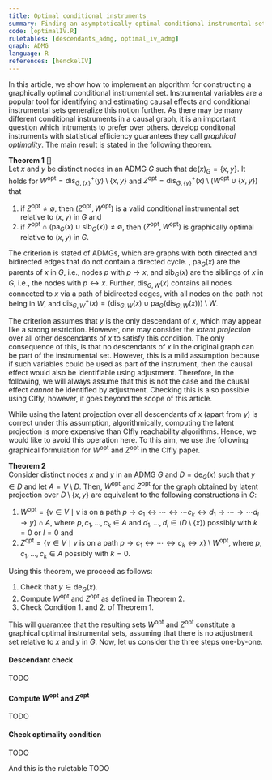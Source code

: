 ```yaml
---
title: Optimal conditional instruments
summary: Finding an asymptotically optimal conditional instrumental set.
code: [optimalIV.R]
ruletables: [descendants_admg, optimal_iv_admg]
graph: ADMG
language: R
references: [henckelIV]
---
```



In this article, we show how to implement an algorithm for constructing a graphically optimal conditional instrumental set. Instrumental variables are a popular tool for identifying and estimating causal effects and conditional instrumental sets generalize this notion further. As there may be many different conditional instruments in a causal graph, it is an important question which intruments to prefer over others. <Reference id="henckelIV" format="author(year)"/> develop conditonal instruments with statistical efficiency guarantees they call *graphical optimality*. The main result is stated in the following theorem. 

**Theorem 1** [<Reference id="henckelIV" format="author(year)"/>]    
Let $x$ and $y$ be distinct nodes in an ADMG $G$ such that $\text{de}(x)_G = \{x, y\}$. It holds for $W^{\text{opt}} = \text{dis}^+_{G, \{x\}}(y) \setminus \{x, y\}$ and $Z^{\text{opt}} = \text{dis}^+_{G, \{y\}}(x) \setminus (W^{\text{opt}} \cup \{x, y\})$ that
1. if $Z^\text{opt} \neq \emptyset$, then $(Z^\text{opt}, W^\text{opt})$ is a valid conditional instrumental set relative to $(x, y)$ in $G$ and
2. if $Z^\text{opt} \cap (\text{pa}_G(x) \cup \text{sib}_G(x)) \neq \emptyset$, then $(Z^\text{opt}, W^\text{opt})$ is graphically optimal relative to $(x, y)$ in $G$. 

The criterion is stated of ADMGs, which are graphs with both directed and bidirected edges that do not contain a directed cycle. , $\text{pa}_G(x)$ are the parents of $x$ in $G$, i.e., nodes $p$ with $p \rightarrow x$, and $\text{sib}_G(x)$ are the siblings of $x$ in $G$, i.e., the nodes with $p \leftrightarrow x$. Further, $\text{dis}_{G, W}(x)$ contains all nodes connected to $x$ via a path of bidirected edges, with all nodes on the path not being in $W$, and $\text{dis}_{G, W}^+(x) = (\text{dis}_{G, W}(x) \cup \text{pa}_G(\text{dis}_{G, W}(x))) \setminus W$. 

The criterion assumes that $y$ is the only descendant of $x$, which may appear like a strong restriction. However, one may consider the *latent projection* over all other descendants of $x$ to satisfy this condition. The only consequence of this, is that no descendants of $x$ in the original graph can be part of the instrumental set. However, this is a mild assumption because if such variables could be used as part of the instrument, then the causal effect would also be identifiable using adjustment. Therefore, in the following, we will always assume that this is not the case and the causal effect *cannot* be identified by adjustment. Checking this is also possible using CIfly, however, it goes beyond the scope of this article. 

While using the latent projection over all descendants of $x$ (apart from $y$) is correct under this assumption, algorithmically, computing the latent projection is more expensive than CIfly reachability algorithms. Hence, we would like to avoid this operation here. To this aim, we use the following graphical formulation for $W^\text{opt}$ and $Z^\text{opt}$ in the CIfly paper. 

**Theorem 2**    
Consider distinct nodes $x$ and $y$ in an ADMG $G$ and $D = \text{de}_G(x)$ such that $y \in D$ and let $A = V \setminus D$. Then, $W^{\text{opt}}$ and $Z^{\text{opt}}$ for the graph obtained by latent projection over $D \setminus \{x, y\}$ are equivalent to the following constructions in $G$:
1. $W^{\text{opt}} = \{ v \in V \; \mid \; v \text{ is on a path } p \rightarrow c_1 \leftrightarrow \cdots \leftrightarrow \cdots c_k \leftrightarrow d_1 \rightarrow \cdots \rightarrow \cdots d_l \rightarrow y \} \cap A$,  where $p, c_1, \dots, c_k \in A$ and $d_1, \dots, d_l \in (D \setminus \{ x \})$ possibly with $k=0$ or $l=0$ and 
2. $Z^{\text{opt}} = \{ v \in V \; \mid \; v \text{ is on a path } p \rightarrow c_1 \leftrightarrow \cdots \leftrightarrow c_k \leftrightarrow x\} \setminus W^{\text{opt}}$, where  $p, c_1, \dots, c_k \in A$ possibly with $k=0$.

Using this theorem, we proceed as follows:
1. Check that $y \in \text{de}_G(x)$. 
2. Compute $W^{\text{opt}}$ and $Z^{\text{opt}}$ as defined in Theorem 2. 
3. Check Condition 1. and 2. of Theorem 1.

This will guarantee that the resulting sets $W^{\text{opt}}$ and $Z^{\text{opt}}$ constitute a graphical optimal instrumental sets, assuming that there is no adjustment set relative to $x$ and $y$ in $G$. Now, let us consider the three steps one-by-one.

#### Descendant check
TODO

#### Compute $W^{\text{opt}}$ and $Z^{\text{opt}}$
TODO

#### Check optimality condition
TODO

<ExampleCode id="optimalIV.R"/>

And this is the ruletable TODO

<Ruletable id="optimal_iv_admg"/>
